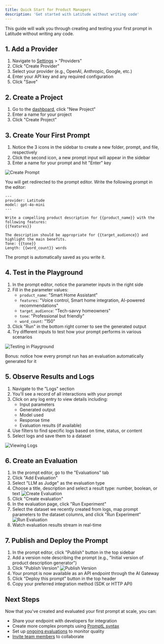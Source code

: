 ```yaml
---
title: Quick Start for Product Managers
description: 'Get started with Latitude without writing code'
---
```


This guide will walk you through creating and testing your first prompt in Latitude without writing any code.

## 1. Add a Provider

1. Navigate to [Settings](https://app.latitude.so/settings) > "Providers"
2. Click "Create Provider"
3. Select your provider (e.g., OpenAI, Anthropic, Google, etc.)
4. Enter your API key and any required configuration
5. Click "Save"

## 2. Create a Project

1. Go to the [dashboard](https://app.latitude.so), click "New Project"
2. Enter a name for your project
3. Click "Create Project"

## 3. Create Your First Prompt

1. Notice the 3 icons in the sidebar to create a new folder, prompt, and file, respectively
2. Click the second icon, a new prompt input will appear in the sidebar
3. Enter a name for your prompt and hit "Enter" key

![Create Prompt](/assets/create-prompt.png)

You will get redirected to the prompt editor. Write the following prompt in the editor:

```
---
provider: Latitude
model: gpt-4o-mini
---

Write a compelling product description for {{product_name}} with the following features:
{{features}}

The description should be appropriate for {{target_audience}} and highlight the main benefits.
Tone: {{tone}}
Length: {{word_count}} words
```

The prompt is automatically saved as you write it.

## 4. Test in the Playground

1. In the prompt editor, notice the parameter inputs in the right side
2. Fill in the parameter values:
   - `product_name`: "Smart Home Assistant"
   - `features`: "Voice control, Smart home integration, AI-powered recommendations"
   - `target_audience`: "Tech-savvy homeowners"
   - `tone`: "Professional but friendly"
   - `word_count`: "150"
3. Click "Run" in the bottom right corner to see the generated output
4. Try different inputs to test how your prompt performs in various scenarios

![Testing in Playground](/assets/prompt_parameters.png)

Bonus: notice how every prompt run has an evaluation automatically generated for it

## 5. Observe Results and Logs

1. Navigate to the "Logs" section
2. You'll see a record of all interactions with your prompt
3. Click on any log entry to view details including:
   - Input parameters
   - Generated output
   - Model used
   - Response time
   - Evaluation results (if available)
4. Use filters to find specific logs based on time, status, or content
5. Select logs and save them to a dataset

![Viewing Logs](/assets/logs-view.png)

## 6. Create an Evaluation

1. In the prompt editor, go to the "Evaluations" tab
2. Click "Add Evaluation"
3. Select "LLM as Judge" as the evaluation type
4. Choose a title, description and select a result type: number, boolean, or text
   ![Create Evaluation](/assets/create-evaluation.png)
5. Click "Create evaluation"
6. In the evaluation page, click "Run Experiment"
7. Select the dataset we recently created from logs, map prompt parameters to the dataset columns, and click "Run Experiment"
   ![Run Evaluation](/assets/run-evaluation.png)
8. Watch evaluation results stream in real-time

## 7. Publish and Deploy the Prompt

1. In the prompt editor, click "Publish" button in the top sidebar
2. Add a version note describing the prompt (e.g., "Initial version of product description generator")
3. Click "Publish Version"
   ![Publish Version](/assets/publish-prompt.png)
4. Your prompt is now available as an API endpoint through the AI Gateway
5. Click "Deploy this prompt" button in the top header
6. Copy your preferred integration method (SDK or HTTP API)

## Next Steps

Now that you've created and evaluated your first prompt at scale, you can:

- Share your endpoint with developers for integration
- Create more complex prompts using [PromptL syntax](/promptl/syntax/structure)
- Set up [ongoing evaluations](/guides/evaluations/running-evaluations) to monitor quality
- [Invite team members](/guides/getting-started/invite-your-team) to collaborate
